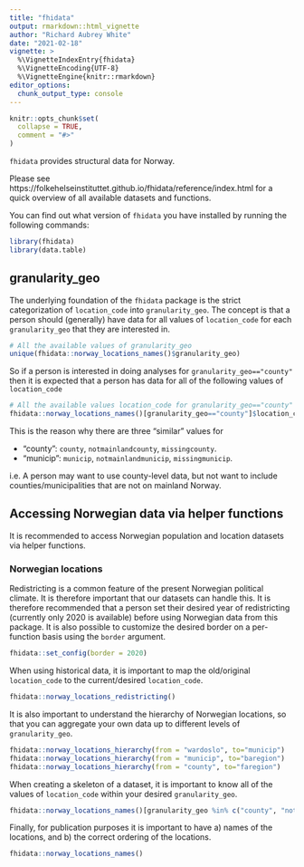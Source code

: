 ```yaml
---
title: "fhidata"
output: rmarkdown::html_vignette
author: "Richard Aubrey White"
date: "2021-02-18"
vignette: >
  %\VignetteIndexEntry{fhidata}
  %\VignetteEncoding{UTF-8}
  %\VignetteEngine{knitr::rmarkdown}
editor_options: 
  chunk_output_type: console
---
```


```r
knitr::opts_chunk$set(
  collapse = TRUE,
  comment = "#>"
)
```


`fhidata` provides structural data for Norway.

Please see https://folkehelseinstituttet.github.io/fhidata/reference/index.html for a quick overview of all available datasets and functions.

You can find out what version of `fhidata` you have installed by running the following commands:

```r
library(fhidata)
library(data.table)
```


## granularity_geo

The underlying foundation of the `fhidata` package is the strict categorization of `location_code` into `granularity_geo`. The concept is that a person should (generally) have data for all values of `location_code` for each `granularity_geo` that they are interested in.

```r
# All the available values of granularity_geo
unique(fhidata::norway_locations_names()$granularity_geo)
```

So if a person is interested in doing analyses for `granularity_geo=="county"` then it is expected that a person has data for all of the following values of `location_code`

```r
# All the available values location_code for granularity_geo=="county"
fhidata::norway_locations_names()[granularity_geo=="county"]$location_code
```

This is the reason why there are three "similar" values for

- "county": `county`, `notmainlandcounty`, `missingcounty`.
- "municip": `municip`, `notmainlandmunicip`, `missingmunicip`.

i.e. A person may want to use county-level data, but not want to include counties/municipalities that are not on mainland Norway.

## Accessing Norwegian data via helper functions

It is recommended to access Norwegian population and location datasets via helper functions.

### Norwegian locations

Redistricting is a common feature of the present Norwegian political climate. It is therefore important that our datasets can handle this. It is therefore recommended that a person set their desired year of redistricting (currently only 2020 is available) before using Norwegian data from this package. It is also possible to customize the desired border on a per-function basis using the `border` argument.

```r
fhidata::set_config(border = 2020)
```

When using historical data, it is important to map the old/original `location_code` to the current/desired `location_code`.

```r
fhidata::norway_locations_redistricting()
```

It is also important to understand the hierarchy of Norwegian locations, so that you can aggregate your own data up to different levels of `granularity_geo`.

```r
fhidata::norway_locations_hierarchy(from = "wardoslo", to="municip")
fhidata::norway_locations_hierarchy(from = "municip", to="baregion")
fhidata::norway_locations_hierarchy(from = "county", to="faregion")
```

When creating a skeleton of a dataset, it is important to know all of the values of `location_code` within your desired `granularity_geo`.

```r
fhidata::norway_locations_names()[granularity_geo %in% c("county", "notmainlandcounty","missingcounty")]$location_code
```

Finally, for publication purposes it is important to have a) names of the locations, and b) the correct ordering of the locations.

```r
fhidata::norway_locations_names()
```



